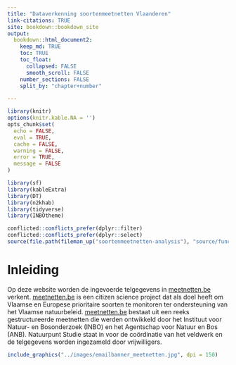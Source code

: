 ```yaml
---
title: "Dataverkenning soortenmeetnetten Vlaanderen"
link-citations: TRUE
site: bookdown::bookdown_site
output:
  bookdown::html_document2:
    keep_md: TRUE
    toc: TRUE
    toc_float:
      collapsed: FALSE
      smooth_scroll: FALSE
    number_sections: FALSE
    split_by: "chapter+number"

---
```




```r
library(knitr)
options(knitr.kable.NA = '')
opts_chunk$set(
  echo = FALSE, 
  eval = TRUE,
  cache = FALSE,
  warning = FALSE,
  error = TRUE,
  message = FALSE
)

library(sf)
library(kableExtra)
library(DT)
library(n2khab)
library(tidyverse)
library(INBOtheme)

conflicted::conflicts_prefer(dplyr::filter)
conflicted::conflicts_prefer(dplyr::select)
source(file.path(fileman_up("soortenmeetnetten-analysis"), "source/functions_smp.R"))

```

# Inleiding

Op deze website worden de ingevoerde telgegevens in [meetnetten.be](https://www.meetnetten.be/) verkent. [meetnetten.be](https://www.meetnetten.be/) is een citizen science project dat als doel heeft om Vlaamse en Europese prioritaire soorten te monitoren ter ondersteuning van het Vlaamse natuurbeleid. [meetnetten.be](https://www.meetnetten.be/) bestaat uit een reeks gestructureerde meetnetten die werden ontwikkeld door het Instituut voor Natuur- en Bosonderzoek (INBO) en het Agentschap voor Natuur en Bos (ANB). Natuurpunt Studie staat in voor de coördinatie van het veldwerk en de telgegevens worden ingezameld door vrijwilligers.


```r
include_graphics("../images/emailbanner_meetnetten.jpg", dpi = 150)
```



